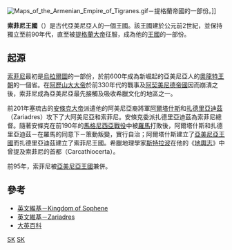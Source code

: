 [[File:Maps_of_the_Armenian_Empire_of_Tigranes.gif|thumb]]－提格蘭帝國的一部份。]]

'''索菲尼王國'''（{{lang-hy|Ծոփքի Թագավորութուն}}）是古代亞美尼亞人的一個王國。該王國建於公元前2世紀，並保持獨立至前90年代，直至被[[提格蘭大帝|提格蘭大帝]]征服，成為他的[[亞美尼亞王國|王國]]的一部份。

==起源==
[[索菲尼|索菲尼]]最初是[[烏拉爾圖|烏拉爾圖]]的一部份，於前600年成為新崛起的亞美尼亞人的[[奧龍特王朝|奧龍特王朝]]的一個省。在[[阿歷山大大帝|阿歷山大大帝]]於前330年代的戰事及[[阿契美尼德帝國|阿契美尼德帝國]]因而崩潰之後，索菲尼成為亞美尼亞最先接觸及吸收希臘文化的地區之一。

前201年塞琉古的[[安條克大帝|安條克大帝]]派遣他的阿美尼亞裔將軍[[阿爾塔什斯|阿爾塔什斯]]和[[扎德里亞迪茲|扎德里亞迪茲]]（Zariadres）攻下了大阿美尼亞和索菲尼。安條克委派扎德里亞迪茲為索菲尼總督。隨著安條克在前190年的[[馬格尼西亞戰役|馬格尼西亞戰役]]中被[[羅馬共和國|羅馬]]打敗後，阿爾塔什斯和扎德里亞迪茲－在羅馬的同意下－策動叛變，實行自治；阿爾塔什斯建立了[[亞美尼亞王國|亞美尼亞王國]]而扎德里亞迪茲建立了索菲尼王國。希臘地理學家[[斯特拉波|斯特拉波]]在他的《[[地理志_(史特拉波)|地輿志]]》中曾提及索菲尼的首都（Carcathiocerta）。

前95年，索菲尼被[[亞美尼亞王國|亞美尼亞王國]]兼併。

==參考==
*[http://en.wikipedia.org/w/index.php?title=Kingdom_of_Sophene&oldid=206530813 英文維基－Kingdom of Sophene] {{Wayback|url=http://en.wikipedia.org/w/index.php?title=Kingdom_of_Sophene&oldid=206530813 |date=20170511045456 }} {{en}}
*[http://en.wikipedia.org/w/index.php?title=Zariadres&oldid=206534500 英文維基－Zariadres] {{Wayback|url=http://en.wikipedia.org/w/index.php?title=Zariadres&oldid=206534500 |date=20170511055535 }} {{en}}
*[http://www.britannica.com/eb/article-44267/Armenia#481327.hook 大英百科] {{Wayback|url=http://www.britannica.com/eb/article-44267/Armenia#481327.hook |date=20080516053358 }}{{en}}

[[Category:亚美尼亚历史政权|SK]]
[[Category:西亚历史上的王国|SK]]